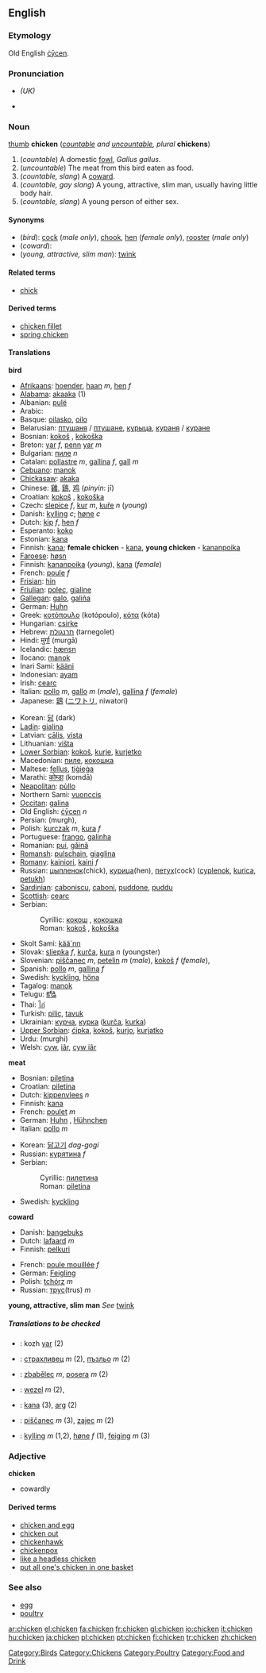 ==English==
{{wikipedia}}
===Etymology===
Old English [[cycen|ċȳcen]].

===Pronunciation===
{{wikispeciespar|Gallus gallus}}
{{commonspar|Gallus gallus}}
*{{IPA|/'ʧɪkɪn/}} ''(UK)''
*{{audio|en-us-chicken.ogg|Audio (US)}}

===Noun===
[[image:Chicken portrait.jpg|thumb]]
'''chicken''' (''[[countable]] and [[uncountable]], plural'' '''chickens''')

#(''countable'') A domestic [[fowl]], ''Gallus gallus''.
#(''uncountable'') The meat from this bird eaten as food.
#(''countable, slang'') A [[coward]].
#(''countable, gay slang'') A young, attractive, slim man, usually having little body hair.
#(''countable, slang'') A young person of either sex.

====Synonyms====
*(''bird''): [[cock]] (''male only''), [[chook]], [[hen]] (''female only''), [[rooster]] (''male only'')
*(''coward''):
*(''young, attractive, slim man''): [[twink]]

====Related terms====
*[[chick]]

====Derived terms====
*[[chicken fillet]]
*[[spring chicken]]

====Translations====

'''bird'''
{{top}}
*[[Afrikaans]]: [[hoender]], [[haan]] ''m'', [[hen]] ''f''
*[[Alabama]]: [[akaaka]] (1)
*Albanian: [[pulë]]
*Arabic: {{ARchar|[[دّجاج]]}}
*Basque: [[oilasko]], [[oilo]]
*Belarusian: [[птушаня]] / [[птушане]], [[курыца]], [[кураня]] / [[куране]]
*Bosnian: [[kokoš#Bosnian|kokoš]] {{f}}, [[kokoška#Bosnian|kokoška]] {{f}}
*Breton: [[yar]] ''f'', [[penn]] [[yar]] ''m''
*Bulgarian: [[пиле]] ''n''
*Catalan: [[pollastre]] ''m'', [[gallina]] ''f'', [[gall]] ''m''
*[[Cebuano]]: [[manok]]
*[[Chickasaw]]: [[akaka]]
*Chinese: [[雞]], [[鷄]], [[鸡]] (''pinyin'': jī) 
*Croatian: [[kokoš#Croatian|kokoš]] {{f}}, [[kokoška#Croatian|kokoška]] {{f}}
*Czech: [[slepice]] ''f'',  [[kur]] ''m'', [[kuře]] ''n'' (''young'')
*Danish: [[kylling]] ''c''; [[høne]] ''c''
*Dutch: [[kip#Dutch|kip]] ''f'', [[hen#Dutch|hen]] ''f''
*Esperanto: [[koko]]
*Estonian: [[kana]]
*Finnish: [[kana]]; '''female chicken''' - [[kana]], '''young chicken''' - [[kananpoika]]
*[[Faroese]]: [[høsn]]
*Finnish: [[kananpoika]] (''young''), [[kana]] (''female'')
*French: [[poule]] ''f''
*[[Frisian]]: [[hin#Frisian|hin]]
*[[Friulian]]: [[poleç]], [[gjaline]]
*[[Gallegan]]: [[galo]], [[galiña]]
*German: [[Huhn]] {{n}}
*Greek: [[κοτόπουλο]] (kotópoulo), [[κότα]] (kóta)
*Hungarian: [[csirke]]
*Hebrew: [[תרנגולת]] (tarnegolet)
*Hindi: [[मुर्गा]] (murgā)
*Icelandic: [[hænsn]]
*Ilocano: [[manok]]
*Inari Sami: [[kääni]]
*Indonesian: [[ayam]]
*Irish: [[cearc]]
*Italian: [[pollo#Italian|pollo]] ''m'', [[gallo]] ''m'' (''male''), [[gallina#Italian|gallina]] ''f'' (''female'')
*Japanese: [[鶏]] ([[ニワトリ]], niwatori)
{{mid}}
*Korean: [[닭]] (dark)
*[[Ladin]]: [[gialina]]
*Latvian: [[cālis]], [[vista#Latvian|vista]]
*Lithuanian: [[višta]]
*[[Lower Sorbian]]: [[kokoš]], [[kurje]], [[kurjetko]]
*Macedonian: [[пиле]], [[кокошка]]
*Maltese: [[fellus]], [[tiġieġa]]
*Marathi: [[कोम्डा]] (komdā)
*[[Neapolitan]]: [[pùllo]] 
*Northern Sami: [[vuonccis]]
*[[Occitan]]: [[galina]]
*Old English: [[cycen|ċȳcen]] ''n''
*Persian: {{FAchar|[[مرغ]]}} (murgh), {{FAchar|[[جوجه]]}}
*Polish: [[kurczak]] ''m'', [[kura]] ''f''
*Portuguese: [[frango]], [[galinha]]
*Romanian: [[pui]], [[găină]]
*[[Romansh]]: [[pulschain]], [[giaglina]]
*[[Romany]]: [[kainiori]], [[kaini]] ''f''
*Russian: [[цыпленок]](chick), [[курица]](hen), [[петух]](cock) ([[cyplenok]], [[kurica]], [[petukh]]) '' ''
*[[Sardinian]]: [[caboniscu]], [[caboni]], [[puddone]], [[puddu]]
*[[Scottish]]: [[cearc]]
*Serbian:
*:Cyrillic: [[кокош#Serbian|кокош]] {{f}}, [[кокошка#Serbian|кокошка]] {{f}}
*:Roman: [[kokoš#Serbian|kokoš]] {{f}}, [[kokoška#Serbian|kokoška]] {{f}}
*Skolt Sami: [[kää´nn]]
*Slovak: [[sliepka]] ''f'', [[kurča]], [[kura]] ''n'' (youngster)
*Slovenian: [[piščanec]] ''m'', [[petelin]] ''m'' (''male''), [[kokoš]] ''f'' (''female''),
*Spanish: [[pollo#Spanish|pollo]] ''m'', [[gallina#Spanish|gallina]] ''f''
*Swedish: [[kyckling]], [[höna]]
*Tagalog: [[manok]]
*Telugu: [[కోడి]]
*Thai: [[ไก่]]
*Turkish: [[piliç]], [[tavuk]]
*Ukrainian: [[курча]], [[курка]] ([[kurča]], [[kurka]])
*[[Upper Sorbian]]: [[ćipka]], [[kokoš]], [[kurjo]], [[kurjatko]]
*Urdu: {{URchar|[[مرغى]]}} (murghi)
*Welsh: [[cyw]], [[iâr]], [[cyw iâr]]
{{bottom}}

'''meat'''
{{top}}
*Bosnian: [[piletina#Bosnian|piletina]] {{f}}
*Croatian: [[piletina#Croatian|piletina]] {{f}}
*Dutch: [[kippenvlees]] ''n''
*Finnish: [[kana]]
*French: [[poulet]] ''m''
*German: [[Huhn]] {{n}}, [[Hühnchen]] {{n}}
*Italian: [[pollo]] ''m''
{{mid}}
*Korean: [[닭고기]] ''dag-gogi''
*Russian: [[курятина]] ''f''
*Serbian:
*:Cyrillic: [[пилетина#Serbian|пилетина]] {{f}}
*:Roman: [[piletina#Serbian|piletina]] {{f}}
*Swedish: [[kyckling]]
{{bottom}}

'''coward'''
{{top}}
*Danish: [[bangebuks]] {{c}}
*Dutch: [[lafaard#Dutch|lafaard]] ''m''
*Finnish: [[pelkuri]]
{{mid}}
*French: [[poule mouillée]] ''f''
*German: [[Feigling]] {{m}}
*Polish: [[tchórz]] ''m'' 
*Russian: [[трус]](trus) ''m''
{{bottom}}

'''young, attractive, slim man'''
''See'' [[twink]]

=====Translations to be checked=====
{{checktrans}}
*{{ttbc|Breton}}: kozh [[yar]] (2)
*{{ttbc|Bulgarian}}: [[страхливец]] ''m'' (2), [[пъзльо]] ''m'' (2)
*{{ttbc|Czech}}: [[zbabělec]] ''m'', [[posera]] ''m'' (2)
*{{ttbc|Dutch}}: [[wezel]] ''m'' (2), 
*{{ttbc|Estonian}}: [[kana]] (3), [[arg]] (2) 
*{{ttbc|Slovenian}}: [[piščanec]] ''m'' (3), [[zajec]] ''m'' (2)<!--this info belongs on the Slovenian page: it literally says rabbit-->
*{{ttbc|Norwegian}}: [[kylling]] ''m'' (1,2), [[høne]] ''f'' (1), [[feiging]] ''m'' (3)

===Adjective===
'''chicken'''

*cowardly

====Derived terms====
*[[chicken and egg]]
*[[chicken out]]
*[[chickenhawk]]
*[[chickenpox]]
*[[like a headless chicken]]
*[[put all one's chicken in one basket]]
===See also===
*[[egg]]
*[[poultry]]

[[Category:Birds]]
[[Category:Chickens]]
[[Category:Poultry]][[Category:Food and Drink]]

[[ar:chicken]]
[[el:chicken]]
[[fa:chicken]]
[[fr:chicken]]
[[gl:chicken]]
[[io:chicken]]
[[it:chicken]]
[[hu:chicken]]
[[ja:chicken]]
[[pl:chicken]]
[[pt:chicken]]
[[fi:chicken]]
[[tr:chicken]]
[[zh:chicken]]